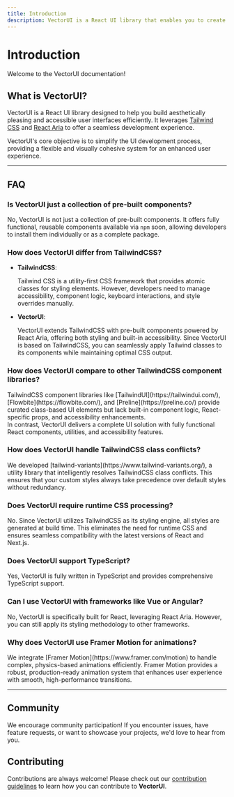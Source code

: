 ```yaml
---
title: Introduction
description: VectorUI is a React UI library that enables you to create visually appealing and accessible interfaces with ease. Built on top of Tailwind CSS and React Aria.
---
```


# Introduction

Welcome to the VectorUI documentation!

<NextImage
  priority
  src="/vectorui-banner.png"
  quality={100}
  width={700}
  height={350}
  alt="VectorUI banner"
  className="w-full border border-transparent dark:border-default-200/50 object-fit rounded-xl shadow-lg"
/>

## What is VectorUI?

VectorUI is a React UI library designed to help you build aesthetically pleasing and accessible user interfaces efficiently. It leverages
[Tailwind CSS](https://v3.tailwindcss.com/) and [React Aria](https://react-spectrum.adobe.com/react-aria/index.html) to offer a seamless development experience.

VectorUI's core objective is to simplify the UI development process, providing a flexible and visually cohesive system for an enhanced user experience.

---

## FAQ

### Is VectorUI just a collection of pre-built components?

No, VectorUI is not just a collection of pre-built components. It offers fully functional, reusable components available via `npm` soon, allowing developers to install them individually or as a complete package.

### How does VectorUI differ from TailwindCSS?

- **TailwindCSS**:

  <div className="text-default-600 dark:text-default-500">
    Tailwind CSS is a utility-first CSS framework that provides atomic classes for styling elements. However, developers need to manage accessibility, component logic, keyboard interactions, and style overrides manually.
  </div>

- **VectorUI**:
  <div className="text-default-600 dark:text-default-500">
    VectorUI extends TailwindCSS with pre-built components powered by React Aria, offering both styling and built-in accessibility. Since VectorUI is based on TailwindCSS, you can seamlessly apply Tailwind classes to its components while maintaining optimal CSS output.
  </div>

### How does VectorUI compare to other TailwindCSS component libraries?

<div className="text-default-600 dark:text-default-500">
  TailwindCSS component libraries like [TailwindUI](https://tailwindui.com/), [Flowbite](https://flowbite.com/), and [Preline](https://preline.co/) provide curated class-based UI elements but lack built-in component logic, React-specific props, and accessibility enhancements.<br/>
  <Spacer y={2}/>
  In contrast, VectorUI delivers a complete UI solution with fully functional React components, utilities, and accessibility features.
</div>

### How does VectorUI handle TailwindCSS class conflicts?

<div className="text-default-600 dark:text-default-500">
  We developed [tailwind-variants](https://www.tailwind-variants.org/), a utility library that intelligently resolves TailwindCSS class conflicts. This ensures that your custom styles always take precedence over default styles without redundancy.
</div>

### Does VectorUI require runtime CSS processing?

<div className="text-default-600 dark:text-default-500">
  No. Since VectorUI utilizes TailwindCSS as its styling engine, all styles are generated at build time. This eliminates the need for runtime CSS and ensures seamless compatibility with the latest versions of React and Next.js.
</div>

### Does VectorUI support TypeScript?

<div className="text-default-600 dark:text-default-500">
  Yes, VectorUI is fully written in TypeScript and provides comprehensive TypeScript support.
</div>

### Can I use VectorUI with frameworks like Vue or Angular?

<div className="text-default-600 dark:text-default-500">
  No, VectorUI is specifically built for React, leveraging React Aria. However, you can still apply its styling methodology to other frameworks.
</div>

### Why does VectorUI use Framer Motion for animations?

<div className="text-default-600 dark:text-default-500">
  We integrate [Framer Motion](https://www.framer.com/motion) to handle complex, physics-based animations efficiently. Framer Motion provides a robust, production-ready animation system that enhances user experience with smooth, high-performance transitions.
</div>

---

## Community

We encourage community participation! If you encounter issues, have feature requests, or want to showcase your projects, we'd love to hear from you.

<Community />

## Contributing

Contributions are always welcome! Please check out our [contribution guidelines](https://github.com/Vaibhav-kesarwani/vector-ui/blob/main/CONTRIBUTING.md) to learn how you can contribute to **VectorUI**.

<Spacer y={4}/>

<CarbonAd/>
